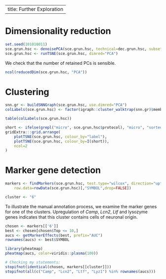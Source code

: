 
---
title: Further Exploration
---

# Dimensionality reduction

```r
set.seed(101010011)
sce.grun.hsc <- denoisePCA(sce.grun.hsc, technical=dec.grun.hsc, subset.row=top.grun.hsc)
sce.grun.hsc <- runTSNE(sce.grun.hsc, dimred="PCA")
```

We check that the number of retained PCs is sensible.

```r
ncol(reducedDim(sce.grun.hsc, "PCA"))
```

# Clustering

```r
snn.gr <- buildSNNGraph(sce.grun.hsc, use.dimred="PCA")
colLabels(sce.grun.hsc) <- factor(igraph::cluster_walktrap(snn.gr)$membership)
```

```r
table(colLabels(sce.grun.hsc))
```

```r
short <- ifelse(grepl("micro", sce.grun.hsc$protocol), "micro", "sorted")
gridExtra:::grid.arrange(
    plotTSNE(sce.grun.hsc, colour_by="label"),
    plotTSNE(sce.grun.hsc, colour_by=I(short)),
    ncol=2
)
```

# Marker gene detection

```r
markers <- findMarkers(sce.grun.hsc, test.type="wilcox", direction="up",
    row.data=rowData(sce.grun.hsc)[,"SYMBOL",drop=FALSE])
```

```r
cluster <- "6"
```

To illustrate the manual annotation process, we examine the marker genes for one of the clusters.
Upregulation of _Camp_, _Lcn2_, _Ltf_ and lysozyme genes indicates that this cluster contains cells of neuronal origin.

```r
chosen <- markers[['6']]
best <- chosen[chosen$Top <= 10,]
aucs <- getMarkerEffects(best, prefix="AUC")
rownames(aucs) <- best$SYMBOL

library(pheatmap)
pheatmap(aucs, color=viridis::plasma(100))
```

```r
# Checking my statements:
stopifnot(identical(chosen, markers[[cluster]]))
stopifnot(all(c("Camp", "Lcn2", "Ltf", "Lyz1") %in% rownames(aucs)))
```

